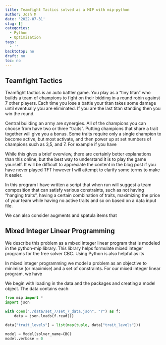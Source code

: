 ```yaml
---
title: Teamfight Tactics solved as a MIP with mip-python
author: Josh M
date: '2022-07-31'
slug: []
categories:
  - Python
  - Optimisation
tags:
  - ''
backtotop: no
draft: no
toc: no
---
```


## Teamfight Tactics

<!-- toc -->

Teamfight tactics is an auto battler game. You play as a "tiny titan" who builds a team of champions to fight on their bidding in a round robin against 7 other players. Each time you lose a battle your titan takes some damage until eventually you are eliminated. If you are the last titan standing then you win the round.

Central building an army are synergies. All of the champions you can choose from have two or three "traits". Putting champions that share a trait together will give you a bonus. Some traits require only a single champion to become active, but most activate, and then power up at set numbers of champions such as 3,5, and 7. For example if you have 


While this gives a brief overview, there are certainly better explanations than this online, but the best way to understand it is to play the game yourself. It will be difficult to appreciate the content in the blog post if you have never played TFT however I will attempt to clarify some terms to make it easier. 

In this program I have written a script that when run will suggest a team composition that can satisfy various constraints, such as not having "hanging traits", having a certain combination of traits, maximizing the price of your team while having no active traits and so on based on a data input file. 

We can also consider augments and spatula items that 

## Mixed Integer Linear Programming

We describe this problem as a mixed integer linear program that is modeled in the python-mip library. This library helps formulate mixed integer programs for the free solver CBC. Using Python is also helpful as its 

In mixed integer programming we model a problem as an objective to minimise (or maximise) and a set of constraints. For our mixed integer linear program, we have

We begin with loading in the data and the packages and creating a model object. 
The data contains each 
```python
from mip import *
import json

with open("./data/set_7/set_7_data.json", "r") as f:
    data = json.loads(f.read())
    
data["trait_levels"] = list(map(tuple, data["trait_levels"]))

model = Model(solver_name=CBC)
model.verbose = 0

```

